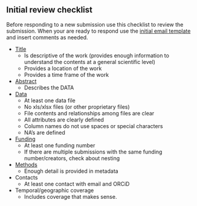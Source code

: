## Initial review checklist

Before responding to a new submission use this checklist to review the submission. When your are ready to respond use the [initial email template](#initial-email-template) and insert comments as needed.

- [Title](#poor-title)
    - Is descriptive of the work (provides enough information to understand the contents at a general scientific level)
    - Provides a location of the work
    - Provides a time frame of the work
- [Abstract](#poor-abstract)
    - Describes the DATA
- [Data](#poor-data)
    - At least one data file
    - No xls/xlsx files (or other proprietary files)
    - File contents and relationships among files are clear
    - All attributes are clearly defined
    - Column names do not use spaces or special characters
    - NA's are defined
- [Funding](#poor-funding)
    - At least one funding number
    - If there are multiple submissions with the same funding number/creators, check about nesting
- [Methods](#poor-methods)
    - Enough detail is provided in metadata
- Contacts
    - At least one contact with email and ORCiD
- Temporal/geographic coverage
    - Includes coverage that makes sense.


